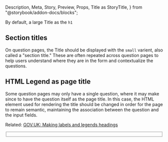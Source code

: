   Description,
  Meta,
  Story,
  Preview,
  Props,
  Title as StoryTitle,
} from "@storybook/addon-docs/blocks";

<Meta title="Components|Title" component={Title} />

<StoryTitle />
<Description of={Title} />

By default, a large Title as the `h1`

<Preview>
  <Story name="Default">
    <Title>Verify your employment history</Title>
  </Story>
</Preview>

## Section titles

On question pages, the Title should be displayed with the `small` varient, also called
a "section title." These are often repeated across question pages to help users understand
where they are in the form and contextualize the questions.

<Preview>
  <Story name="Small">
    <Title small>Tell us about yourself</Title>
  </Story>
</Preview>

## HTML Legend as page title

Some question pages may only have a single question, where it may make since to have
the question itself as the page title. In this case, the HTML element used for
rendering the title should be changed in order for the page to remain semantic,
maintaining the association between the question and the input fields.

Related: [GOV.UK: Making labels and legends headings](https://design-system.service.gov.uk/get-started/labels-legends-headings/)

<Preview>
  <Story name="Legend">
    <fieldset className="usa-fieldset">
      <Title component="legend">Where do you receive mail?</Title>
    </fieldset>
  </Story>
</Preview>

<Props of={Title} />
